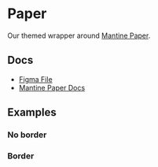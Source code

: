 
<Meta of={PaperStories} />

# Paper

Our themed wrapper around [Mantine Paper](https://v6.mantine.dev/core/paper/).

## Docs

- [Figma File](https://www.figma.com/file/uc2OFS4lu0GvVDFB7Sz1hw/Paper?type=design&node-id=1-227&mode=design&t=x44LGyAYVvvURkVS-0)
- [Mantine Paper Docs](https://v6.mantine.dev/core/paper/)

## Examples

<Canvas of={PaperStories.Default} />

### No border

<Canvas of={PaperStories.NoBorder} />

### Border

<Canvas of={PaperStories.Border} />
